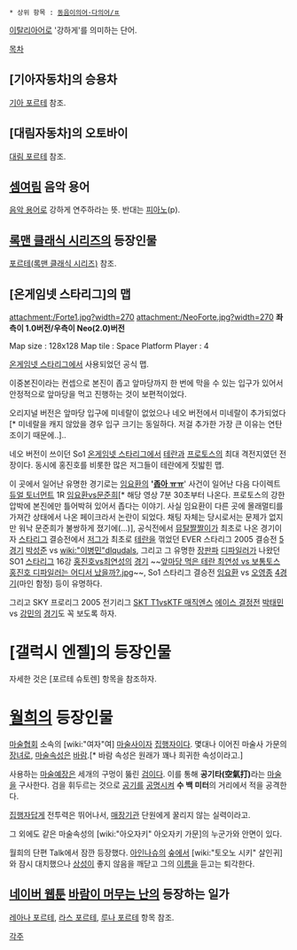  * 상위 항목 : [[동음이의어·다의어/ㅍ]]
{{{+1 Forte }}} 

[[이탈리아어]]로 '강하게'를 의미하는 단어.

[[목차]]

== [기아자동차]의 승용차 ==
[[기아 포르테]] 참조.

== [대림자동차]의 오토바이 ==
[[대림 포르테]] 참조.

== [[셈여림]] 음악 용어 ==
[[음악 용어]]로 강하게 연주하라는 뜻. 반대는 [[피아노]](p).

== [[록맨 클래식 시리즈]]의 등장인물 ==
[[포르테(록맨 클래식 시리즈)]] 참조.

== [온게임넷 스타리그]의 맵 ==
attachment:/Forte1.jpg?width=270 attachment:/NeoForte.jpg?width=270
'''좌측이 1.0버전/우측이 Neo(2.0)버전'''

Map size : 128x128
Map tile : Space Platform
Player : 4

[[온게임넷 스타리그]]에서 사용되었던 공식 맵.

이중본진이라는 컨셉으로 본진이 좁고 앞마당까지 한 번에 막을 수 있는 입구가 있어서 안정적으로 앞마당을 먹고 진행하는 것이 보편적이었다.

오리지널 버전은 앞마당 입구에 미네랄이 없었으나 네오 버전에서 미네랄이 추가되었다[* 미네랄을 캐지 않았을 경우 입구 크기는 동일하다. 저걸 추가한 가장 큰 이유는 연탄조이기 때문에..]..

네오 버전이 쓰이던 So1 [[온게임넷 스타리그]]에서 [[테란]]과 [[프로토스]]의 최대 격전지였던 전장이다. 동시에 홍진호를 비롯한 많은 저그들이 테란에게 짓밟힌 맵. 

이 곳에서 일어난 유명한 경기로는 [[임요환]]의 ''''[http://blog.naver.com/oroper/70159195399 좁아 ㅠㅠ]'''' 사건이 일어난 다음 다이렉트 [[듀얼 토너먼트]] 1R [[임요환]]vs[[문준희]][* 해당 영상 7분 30초부터 나온다. 프로토스의 강한 압박에 본진에만 틀어박혀 있어서 좁다는 이야기. 사실 임요환이 다른 곳에 몰래멀티를 가져간 상태에서 나온 페이크라서 논란이 되었다. 채팅 자체는 당시로서는 문제가 없지만 워낙 문준희가 불쌍하게 졌기에(...)], 공식전에서 [[뮤탈짤짤이]]가 최초로 나온 경기이자 [[스타리그]] 결승전에서 [[저그]]가 최초로 [[테란]]을 꺾었던 EVER 스타리그 2005 결승전 [http://tvpot.daum.net/v/v5bf0me8fCeee1SHSCtXHX3 5경기] [[박성준]] vs [[wiki:"이병민"dlqudals]], 그리고 그 유명한 [[장판파]] [[디파일러]]가 나왔던 SO1 [[스타리그]] 16강 [[홍진호]]vs[[최연성]]의 [http://blog.naver.com/oroper/70159415480 경기] ~~[http://bbs2.ruliweb.daum.net/gaia/do/ruliweb/detail/read?articleId=9569259&bbsId=G005 앞마당 먹은 테란 최연성 vs 보통토스 홍진호 디파일러는 어디서 났을까?.jpg]~~, So1 스타리그 결승전 [[임요환]] vs [[오영종]] [http://www.youtube.com/watch?v=IhZfTFRYVAw 4경기](마인 함정) 등이 유명하다.

그리고 SKY 프로리그 2005 전기리그 [[SKT T1]]vs[[KTF 매직엔스]] [[에이스 결정전]] [[박태민]] vs [[강민]]의 [http://tvpot.daum.net/v/va2cbqKePeUMCUaPMd58JKa 경기]도 꼭 보도록 하자.

= [갤럭시 엔젤]의 등장인물 =
자세한 것은 [포르테 슈토렌] 항목을 참조하자.

= [[월희]]의 등장인물 =
[[마술협회]] 소속의 [wiki:"여자"여] [[마술사]]이자 [[집행자]]이다. 몇대나 이어진 마술사 가문의 [[장녀]]로, [[마술속성]]은 [[바람]].[* 바람 속성은 원래가 꽤나 희귀한 속성이라고.] 

사용하는 [[마술예장]]은 세개의 구멍이 뚫린 [[검]]이다. 이를 통해 '''공기타(空氣打)'''라는 [[마술]]을 구사한다. 검을 휘두르는 것으로 [[공기]]를 [[공명]]시켜 '''수 백 미터'''의 거리에서 적을 공격한다.

[[집행자]]답게 전투력은 뛰어나서, [[매장기관]] 단원에게 꿀리지 않는 실력이라고.

그 외에도 같은 마술속성의 [wiki:"아오자키" 아오자키 가문]의 누군가와 안면이 있다.

월희의 단편 Talk에서 잠깐 등장했다. [[아인나슈]]의 [[숲]]에서 [wiki:"토오노 시키" 살인귀]와 잠시 대치했으나 [[상성]]이 좋지 않음을 깨닫고 그의 [[이름]]을 듣고는 퇴각한다.

== [[네이버 웹툰]] [[바람이 머무는 난]]의 등장하는 일가 ==
[[레아나 포르테]], [[라스 포르테]], [[루나 포르테]] 항목 참조.

[[각주]]
